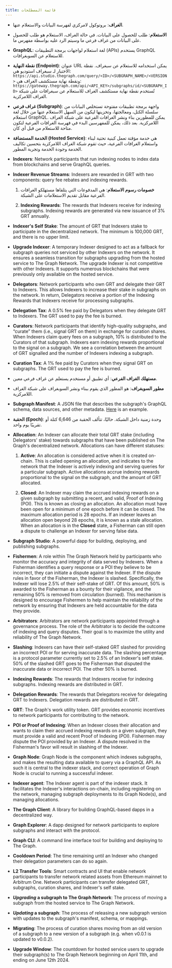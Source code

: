 ```yaml
---
title: قائمة المصطلحات
---
```


- **الغراف**: بروتوكول لامركزي لفهرسة البيانات والاستعلام عنها.

- **الاستعلام**: طلب للحصول على البيانات. في حالة الغراف، الاستعلام هو طلب للحصول على البيانات من غراف فرعي ما وسيتم الرد عليه بواسطة مفهرس ما.

- **GraphQL**: لغة استعلام لواجهات برمجة التطبيقات (APIs) يستخدم GraphQL للاستعلام عن السوبغرافات.

- **نقطة النهاية (Endpoint)**: عنوان URL يمكن استخدامه للاستعلام عن سبغراف. نقطة الاختبار لـ سبغراف استوديو هي: `https://api.studio.thegraph.com/query/<ID>/<SUBGRAPH_NAME>/<VERSION>` ونقطة نهاية مستكشف الغراف هي: `https://gateway.thegraph.com/api/<API_KEY>/subgraphs/id/<SUBGRAPH_ID>` تُستخدم نقطة نهاية مستكشف الغراف للاستعلام عن سبغرافات على شبكة الغراف اللامركزية.

- **غراف فرعي (Subgraph)**: واجهة برمجة تطبيقات مفتوحة تستخلص البيانات من سلسلة الكتل، ومعالجتها، وتخزينها ليكون من السهل الاستعلام عنها من خلال لغة استعلام GraphQL. يمكن للمطورين بناء ونشر الغرافات الفرعية على شبكة الغراف اللامركزية. بعد ذلك، يمكن للمفهرسين البدء في فهرسة الغرافات الفرعية لتكون متاحة للاستعلام من قبل أي كان.

- **الخدمة المستضافة (Hosted Service)**: هي خدمة مؤقتة تعمل كبنية تحتية لبناء واستعلام الغرافات الفرعية، حيث تقوم شبكة الغراف اللامركزية بتحسين تكاليف الخدمة وجودة الخدمة وتجربة المطور.

- **Indexers**: Network participants that run indexing nodes to index data from blockchains and serve GraphQL queries.

- **Indexer Revenue Streams**: Indexers are rewarded in GRT with two components: query fee rebates and indexing rewards.

  1. **خصومات رسوم الاستعلام**: هي المدفوعات التي يتلقاها مستهلكو الغرافات الفرعية مقابل تقديم الاستعلامات على الشبكة.

  2. **Indexing Rewards**: The rewards that Indexers receive for indexing subgraphs. Indexing rewards are generated via new issuance of 3% GRT annually.

- **Indexer's Self Stake**: The amount of GRT that Indexers stake to participate in the decentralized network. The minimum is 100,000 GRT, and there is no upper limit.

- **Upgrade Indexer**: A temporary Indexer designed to act as a fallback for subgraph queries not serviced by other Indexers on the network. It ensures a seamless transition for subgraphs upgrading from the hosted service to The Graph Network. The upgrade Indexer is not competitive with other Indexers. It supports numerous blockchains that were previously only available on the hosted service.

- **Delegators**: Network participants who own GRT and delegate their GRT to Indexers. This allows Indexers to increase their stake in subgraphs on the network. In return, Delegators receive a portion of the Indexing Rewards that Indexers receive for processing subgraphs.

- **Delegation Tax**: A 0.5% fee paid by Delegators when they delegate GRT to Indexers. The GRT used to pay the fee is burned.

- **Curators**: Network participants that identify high-quality subgraphs, and “curate” them (i.e., signal GRT on them) in exchange for curation shares. When Indexers claim query fees on a subgraph, 10% is distributed to the Curators of that subgraph. Indexers earn indexing rewards proportional to the signal on a subgraph. We see a correlation between the amount of GRT signalled and the number of Indexers indexing a subgraph.

- **Curation Tax**: A 1% fee paid by Curators when they signal GRT on subgraphs. The GRT used to pay the fee is burned.

- **مستهلك الغراف الفرعي**: أي تطبيق أو مستخدم يستعلم عن غراف فرعي معين.

- **مطور السوبغراف**: هو المطور الذي يقوم ببناء ونشر السوبغراف على شبكة الغراف اللامركزية.

- **Subgraph Manifest**: A JSON file that describes the subgraph's GraphQL schema, data sources, and other metadata. [Here](https://github.com/graphprotocol/example-subgraph/blob/master/subgraph.yaml) is an example.

- **الحقبة (Epoch)**: وحدة زمنية داخل الشبكة. حاليًا، تتألف الحقبة من 6,646 كتلة أو تقريبًا يوم واحد.

- **Allocation**: An Indexer can allocate their total GRT stake (including Delegators' stake) towards subgraphs that have been published on The Graph's decentralized network. Allocations can have different statuses:

  1. **Active**: An allocation is considered active when it is created on-chain. This is called opening an allocation, and indicates to the network that the Indexer is actively indexing and serving queries for a particular subgraph. Active allocations accrue indexing rewards proportional to the signal on the subgraph, and the amount of GRT allocated.

  2. **Closed**: An Indexer may claim the accrued indexing rewards on a given subgraph by submitting a recent, and valid, Proof of Indexing (POI). This is known as closing an allocation. An allocation must have been open for a minimum of one epoch before it can be closed. The maximum allocation period is 28 epochs. If an indexer leaves an allocation open beyond 28 epochs, it is known as a stale allocation. When an allocation is in the **Closed** state, a Fisherman can still open a dispute to challenge an Indexer for serving false data.

- **Subgraph Studio**: A powerful dapp for building, deploying, and publishing subgraphs.

- **Fishermen**: A role within The Graph Network held by participants who monitor the accuracy and integrity of data served by Indexers. When a Fisherman identifies a query response or a POI they believe to be incorrect, they can initiate a dispute against the Indexer. If the dispute rules in favor of the Fisherman, the Indexer is slashed. Specifically, the Indexer will lose 2.5% of their self-stake of GRT. Of this amount, 50% is awarded to the Fisherman as a bounty for their vigilance, and the remaining 50% is removed from circulation (burned). This mechanism is designed to encourage Fishermen to help maintain the reliability of the network by ensuring that Indexers are held accountable for the data they provide.

- **Arbitrators**: Arbitrators are network participants appointed through a governance process. The role of the Arbitrator is to decide the outcome of indexing and query disputes. Their goal is to maximize the utility and reliability of The Graph Network.

- **Slashing**: Indexers can have their self-staked GRT slashed for providing an incorrect POI or for serving inaccurate data. The slashing percentage is a protocol parameter currently set to 2.5% of an Indexer's self stake. 50% of the slashed GRT goes to the Fisherman that disputed the inaccurate data or incorrect POI. The other 50% is burned.

- **Indexing Rewards**: The rewards that Indexers receive for indexing subgraphs. Indexing rewards are distributed in GRT.

- **Delegation Rewards**: The rewards that Delegators receive for delegating GRT to Indexers. Delegation rewards are distributed in GRT.

- **GRT**: The Graph's work utility token. GRT provides economic incentives to network participants for contributing to the network.

- **POI or Proof of Indexing**: When an Indexer closes their allocation and wants to claim their accrued indexing rewards on a given subgraph, they must provide a valid and recent Proof of Indexing (POI). Fishermen may dispute the POI provided by an Indexer. A dispute resolved in the Fisherman's favor will result in slashing of the Indexer.

- **Graph Node**: Graph Node is the component which indexes subgraphs, and makes the resulting data available to query via a GraphQL API. As such it is central to the indexer stack, and correct operation of Graph Node is crucial to running a successful indexer.

- **Indexer agent**: The Indexer agent is part of the indexer stack. It facilitates the Indexer's interactions on-chain, including registering on the network, managing subgraph deployments to its Graph Node(s), and managing allocations.

- **The Graph Client**: A library for building GraphQL-based dapps in a decentralized way.

- **Graph Explorer**: A dapp designed for network participants to explore subgraphs and interact with the protocol.

- **Graph CLI**: A command line interface tool for building and deploying to The Graph.

- **Cooldown Period**: The time remaining until an Indexer who changed their delegation parameters can do so again.

- **L2 Transfer Tools**: Smart contracts and UI that enable network participants to transfer network related assets from Ethereum mainnet to Arbitrum One. Network participants can transfer delegated GRT, subgraphs, curation shares, and Indexer's self stake.

- **_Upgrading_ a subgraph to The Graph Network**: The process of moving a subgraph from the hosted service to The Graph Network.

- **_Updating_ a subgraph**: The process of releasing a new subgraph version with updates to the subgraph's manifest, schema, or mappings.

- **Migrating**: The process of curation shares moving from an old version of a subgraph to a new version of a subgraph (e.g. when v0.0.1 is updated to v0.0.2).

- **Upgrade Window**: The countdown for hosted service users to upgrade their subgraph(s) to The Graph Network beginning on April 11th, and ending on June 12th 2024.
